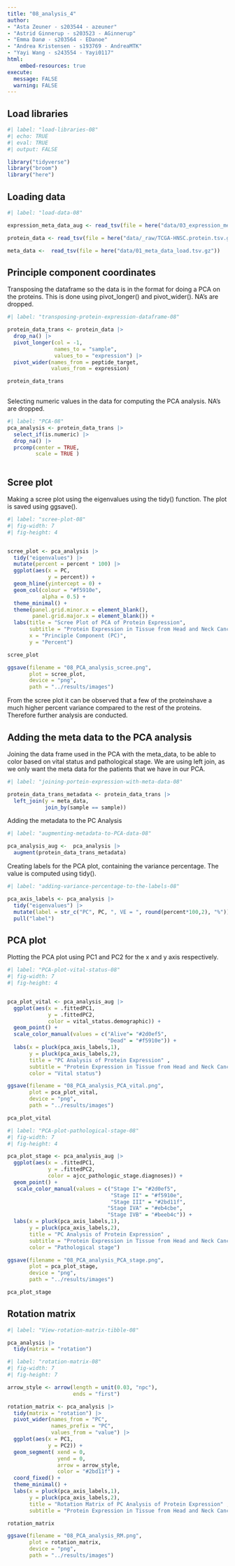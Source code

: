 ```yaml
---
title: "08_analysis_4"
author:
- "Asta Zeuner - s203544 - azeuner"
- "Astrid Ginnerup - s203523 - AGinnerup"
- "Emma Danø - s203564 - EDanoe"
- "Andrea Kristensen - s193769 - AndreaMTK"
- "Yayi Wang - s243554 - Yayi0117"
html: 
    embed-resources: true
execute: 
  message: FALSE
  warning: FALSE
---
```


## Load libraries

```r
#| label: "load-libraries-08"
#| echo: TRUE
#| eval: TRUE 
#| output: FALSE  

library("tidyverse")
library("broom")
library("here")

```

## Loading data

```r
#| label: "load-data-08" 

expression_meta_data_aug <- read_tsv(file = here("data/03_expression_meta_data_aug.tsv.gz"))

protein_data <- read_tsv(file = here("data/_raw/TCGA-HNSC.protein.tsv.gz"))

meta_data <-  read_tsv(file = here("data/01_meta_data_load.tsv.gz"))

```

## Principle component coordinates

Transposing the dataframe so the data is in the format for doing a PCA on the proteins. This is done using pivot_longer() and pivot_wider(). NA's are dropped.

```r
#| label: "transposing-protein-expression-dataframe-08" 

protein_data_trans <- protein_data |> 
  drop_na() |> 
  pivot_longer(col = -1,
               names_to = "sample",
               values_to = "expression") |> 
  pivot_wider(names_from = peptide_target,
              values_from = expression)

protein_data_trans
 
```

Selecting numeric values in the data for computing the PCA analysis. NA's are dropped.

```r
#| label: "PCA-08" 
pca_analysis <- protein_data_trans |> 
  select_if(is.numeric) |> 
  drop_na() |> 
  prcomp(center = TRUE,
         scale = TRUE )
  
```

## Scree plot

Making a scree plot using the eigenvalues using the tidy() function. The plot is saved using ggsave().

```r
#| label: "scree-plot-08" 
#| fig-width: 7
#| fig-height: 4


scree_plot <- pca_analysis |>
  tidy("eigenvalues") |> 
  mutate(percent = percent * 100) |> 
  ggplot(aes(x = PC,
             y = percent)) +
  geom_hline(yintercept = 0) +
  geom_col(colour = "#f5910e",
           alpha = 0.5) +
  theme_minimal() +
  theme(panel.grid.minor.x = element_blank(),
        panel.grid.major.x = element_blank()) +
  labs(title = "Scree Plot of PCA of Protein Expression",
       subtitle = "Protein Expression in Tissue from Head and Neck Cancer Patients",
       x = "Principle Component (PC)",
       y = "Percent")

scree_plot

ggsave(filename = "08_PCA_analysis_scree.png",
       plot = scree_plot, 
       device = "png",
       path = "../results/images")
```

From the scree plot it can be observed that a few of the proteinshave a much higher percent variance compared to the rest of the proteins. Therefore further analysis are conducted.

## Adding the meta data to the PCA analysis

Joining the data frame used in the PCA with the meta_data, to be able to color based on vital status and pathological stage. We are using left join, as we only want the meta data for the patients that we have in our PCA.

```r
#| label: "joining-portein-expression-with-meta-data-08" 

protein_data_trans_metadata <- protein_data_trans |> 
  left_join(y = meta_data, 
            join_by(sample == sample)) 
```

Adding the metadata to the PC Analysis

```r
#| label: "augmenting-metadata-to-PCA-data-08" 

pca_analysis_aug <-  pca_analysis |> 
  augment(protein_data_trans_metadata)
```

Creating labels for the PCA plot, containing the variance percentage. The value is computed using tidy().

```r
#| label: "adding-variance-percentage-to-the-labels-08" 

pca_axis_labels <- pca_analysis |> 
  tidy("eigenvalues") |> 
  mutate(label = str_c("PC", PC, ", VE = ", round(percent*100,2), "%")) |> 
  pull("label")
```

## PCA plot

Plotting the PCA plot using PC1 and PC2 for the x and y axis respectively.

```r
#| label: "PCA-plot-vital-status-08" 
#| fig-width: 7
#| fig-height: 4


pca_plot_vital <- pca_analysis_aug |> 
  ggplot(aes(x = .fittedPC1, 
             y = .fittedPC2, 
             color = vital_status.demographic)) + 
  geom_point() +
  scale_color_manual(values = c("Alive"= "#2d0ef5", 
                                "Dead" = "#f5910e")) +
  labs(x = pluck(pca_axis_labels,1),
       y = pluck(pca_axis_labels,2),
       title = "PC Analysis of Protein Expression" ,
       subtitle = "Protein Expression in Tissue from Head and Neck Cancer Patients",
       color = "Vital status") 

ggsave(filename = "08_PCA_analysis_PCA_vital.png",
       plot = pca_plot_vital, 
       device = "png",
       path = "../results/images")

pca_plot_vital
```

```r
#| label: "PCA-plot-pathological-stage-08" 
#| fig-width: 7
#| fig-height: 4

pca_plot_stage <- pca_analysis_aug |> 
  ggplot(aes(x = .fittedPC1, 
             y = .fittedPC2, 
             color = ajcc_pathologic_stage.diagnoses)) + 
  geom_point() +
   scale_color_manual(values = c("Stage I"= "#2d0ef5", 
                                 "Stage II" = "#f5910e",
                                 "Stage III" = "#2bd11f",
                                "Stage IVA" = "#eb4cbe",
                                "Stage IVB" = "#beeb4c")) +
  labs(x = pluck(pca_axis_labels,1),
       y = pluck(pca_axis_labels,2),
       title = "PC Analysis of Protein Expression" ,
       subtitle = "Protein Expression in Tissue from Head and Neck Cancer Patients",
       color = "Pathological stage") 

ggsave(filename = "08_PCA_analysis_PCA_stage.png",
       plot = pca_plot_stage, 
       device = "png",
       path = "../results/images")

pca_plot_stage
```

## Rotation matrix

```r
#| label: "View-rotation-matrix-tibble-08"

pca_analysis |> 
  tidy(matrix = "rotation")
```

```r
#| label: "rotation-matrix-08"
#| fig-width: 7
#| fig-height: 7

arrow_style <- arrow(length = unit(0.03, "npc"),
                     ends = "first")

rotation_matrix <- pca_analysis |> 
  tidy(matrix = "rotation") |> 
  pivot_wider(names_from = "PC", 
              names_prefix = "PC",
              values_from = "value") |> 
  ggplot(aes(x = PC1,
             y = PC2)) +
  geom_segment( xend = 0, 
                yend = 0, 
                arrow = arrow_style, 
                color = "#2bd11f") +
  coord_fixed() + 
  theme_minimal() + 
  labs(x = pluck(pca_axis_labels,1),
       y = pluck(pca_axis_labels,2),
       title = "Rotation Matrix of PC Analysis of Protein Expression" ,
       subtitle = "Protein Expression in Tissue from Head and Neck Cancer Patients")

rotation_matrix

ggsave(filename = "08_PCA_analysis_RM.png",
       plot = rotation_matrix, 
       device = "png",
       path = "../results/images")
  
```
